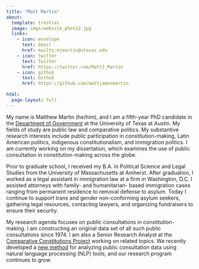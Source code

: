 ```yaml
---
title: "Matt Martin"
about:
  template: trestles
  image: imgs/website_photo2.jpg
  links:
    - icon: envelope
      text: Email
      href: mailto:mjmartin@utexas.edu
    - icon: twitter
      text: Twitter
      href: https://twitter.com/MattJ_Martin
    - icon: github
      text: Github
      href: https://github.com/mattjamesmartin
      
html:
  page-layout: full
---
```


My name is Matthew Martin (he/him), and I am a fifth-year PhD candidate in the [Department of Government](https://liberalarts.utexas.edu/government/gradstudents/mjm7865) at the University of Texas at Austin. My fields of study are public law and comparative politics. My substantive research interests include public participation in constitution-making, Latin American politics, indigenous constitutionalism, and immigration politics. I am currently working on my dissertation, which examines the use of public consultation in constitution-making across the globe.

Prior to graduate school, I received my B.A. in Political Science and Legal Studies from the University of Massachusetts at Amherst. After graduation, I worked as a legal assistant in immigration law at a firm in Washington, D.C. I assisted attorneys with family- and humanitarian- based immigration cases ranging from permanent residence to removal defense to asylum. Today I continue to support trans and gender non-conforming asylum seekers, gathering legal resources, contacting lawyers, and organizing fundraisers to ensure their security.

My research agenda focuses on public consultations in constitution-making. I am constructing an original data set of all such public consultations since 1974. I am also a Senior Research Analyst at the [Comparative Constitutions Project](https://comparativeconstitutionsproject.org/directors-staff/) working on related topics. We recently developed a [new method](https://journals.plos.org/plosone/article?id=10.1371/journal.pone.0295396) for analyzing public consultation data using natural language processing (NLP) tools, and our research program continues to grow.

